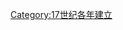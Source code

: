 {{Commons category|1629 establishments}}
{{estcat|162|9|1619|1630}}
[[Category:17世纪各年建立|Category:17世纪各年建立]]